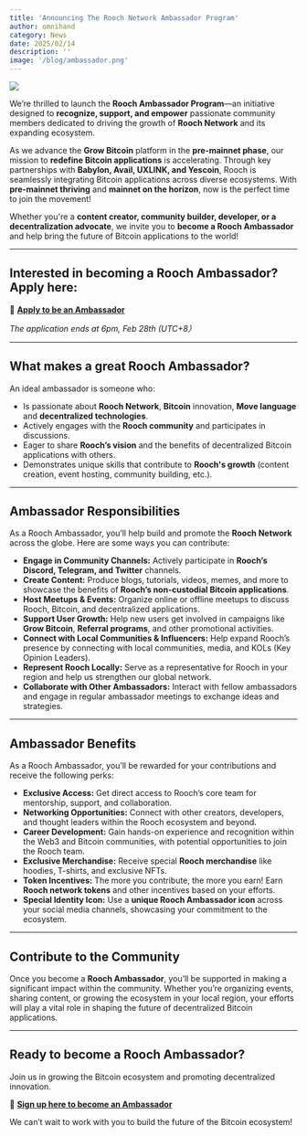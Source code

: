 ```yaml
---
title: 'Announcing The Rooch Network Ambassador Program'
author: omnihand
category: News
date: 2025/02/14
description: ''
image: '/blog/ambassador.png'
---
```



<PostHeader />

![](/blog/ambassador.png)

We’re thrilled to launch the **Rooch Ambassador Program**—an initiative designed to **recognize, support, and empower** passionate community members dedicated to driving the growth of **Rooch Network** and its expanding ecosystem.

As we advance the **Grow Bitcoin** platform in the **pre-mainnet phase**, our mission to **redefine Bitcoin applications** is accelerating. Through key partnerships with **Babylon, Avail, UXLINK, and Yescoin**, Rooch is seamlessly integrating Bitcoin applications across diverse ecosystems. With **pre-mainnet thriving** and **mainnet on the horizon**, now is the perfect time to join the movement!

Whether you're a **content creator, community builder, developer, or a decentralization advocate**, we invite you to **become a Rooch Ambassador** and help bring the future of Bitcoin applications to the world!

---

## **Interested in becoming a Rooch Ambassador? Apply here:**

🔗 [**Apply to be an Ambassador**](https://forms.gle/hab6uDYHqpbHH92h8)

*The application ends at 6pm, Feb 28th (UTC+8）*

---

## **What makes a great Rooch Ambassador?**

An ideal ambassador is someone who:

- Is passionate about **Rooch Network**, **Bitcoin** innovation, **Move language** and **decentralized technologies**.
- Actively engages with the **Rooch community** and participates in discussions.
- Eager to share **Rooch’s vision** and the benefits of decentralized Bitcoin applications with others.
- Demonstrates unique skills that contribute to **Rooch's growth** (content creation, event hosting, community building, etc.).

---

## **Ambassador Responsibilities**

As a Rooch Ambassador, you’ll help build and promote the **Rooch Network** across the globe. Here are some ways you can contribute:

- **Engage in Community Channels:** Actively participate in **Rooch’s Discord, Telegram, and Twitter** channels.
- **Create Content:** Produce blogs, tutorials, videos, memes, and more to showcase the benefits of **Rooch’s non-custodial Bitcoin applications**.
- **Host Meetups & Events:** Organize online or offline meetups to discuss Rooch, Bitcoin, and decentralized applications.
- **Support User Growth:** Help new users get involved in campaigns like **Grow Bitcoin**, **Referral programs**, and other promotional activities.
- **Connect with Local Communities & Influencers:** Help expand Rooch’s presence by connecting with local communities, media, and KOLs (Key Opinion Leaders).
- **Represent Rooch Locally:** Serve as a representative for Rooch in your region and help us strengthen our global network.
- **Collaborate with Other Ambassadors:** Interact with fellow ambassadors and engage in regular ambassador meetings to exchange ideas and strategies.

---

## **Ambassador Benefits**

As a Rooch Ambassador, you’ll be rewarded for your contributions and receive the following perks:

- **Exclusive Access:** Get direct access to Rooch’s core team for mentorship, support, and collaboration.
- **Networking Opportunities:** Connect with other creators, developers, and thought leaders within the Rooch ecosystem and beyond.
- **Career Development:** Gain hands-on experience and recognition within the Web3 and Bitcoin communities, with potential opportunities to join the Rooch team.
- **Exclusive Merchandise:** Receive special **Rooch merchandise** like hoodies, T-shirts, and exclusive NFTs.
- **Token Incentives:** The more you contribute, the more you earn! Earn **Rooch network tokens** and other incentives based on your efforts.
- **Special Identity Icon:** Use a **unique Rooch Ambassador icon** across your social media channels, showcasing your commitment to the ecosystem.

---

## **Contribute to the Community**

Once you become a **Rooch Ambassador**, you’ll be supported in making a significant impact within the community. Whether you’re organizing events, sharing content, or growing the ecosystem in your local region, your efforts will play a vital role in shaping the future of decentralized Bitcoin applications.

---

## **Ready to become a Rooch Ambassador?**

Join us in growing the Bitcoin ecosystem and promoting decentralized innovation.

🔗 [**Sign up here to become an Ambassador**](https://forms.gle/hab6uDYHqpbHH92h8)

We can’t wait to work with you to build the future of the Bitcoin ecosystem!
